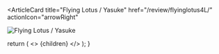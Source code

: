 <ArticleCard
  title="Flying Lotus / Yasuke"
  href="/review/flyinglotus4L/"
  actionIcon="arrowRight"
>

![Flying Lotus / Yasuke](../../images/cd/flyinglotus4L.jpg)

</ArticleCard>

  return (
    <>
      {children}
    </>
  );
}